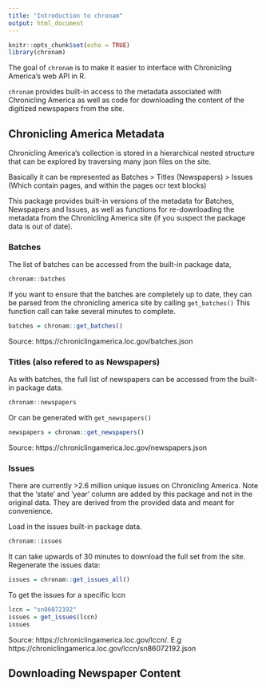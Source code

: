 ```yaml
---
title: "Introduction to chronam"
output: html_document
---
```


```r
knitr::opts_chunk$set(echo = TRUE)
library(chronam)
```

The goal of `chronam` is to make it easier to interface with Chronicling America's web API in R.

`chronam` provides built-in access to the metadata associated with Chronicling America as well as code for downloading the content of the digitized newspapers from the site.


## Chronicling America Metadata

Chronicling America's collection is stored in a hierarchical nested structure that can be explored by traversing many json files on the site.

Basically it can be represented as Batches > Titles (Newspapers) > Issues (Which contain pages, and within the pages ocr text blocks)

This package provides built-in versions of the metadata for Batches, Newspapers and Issues, as well as functions for re-downloading the metadata
from the Chronicling America site (if you suspect the package data is out of date).

### Batches

The list of batches can be accessed from the built-in package data,

```r
chronam::batches
```

If you want to ensure that the batches are completely up to date, they can be parsed from the chronicling america site by calling `get_batches()`
This function call can take several minutes to complete.

```r
batches = chronam::get_batches()
```

Source: https://chroniclingamerica.loc.gov/batches.json

### Titles (also refered to as Newspapers)

As with batches, the full list of newspapers can be accessed from the built-in package data.
```r
chronam::newspapers
```

Or can be generated with `get_newspapers()`
```r
newspapers = chronam::get_newspapers()
```

Source: https://chroniclingamerica.loc.gov/newspapers.json

### Issues

There are currently >2.6 million unique issues on Chronicling America. Note that the 'state' and 'year' column are added by this package and not in the original data. They are derived from the provided data and meant for convenience.

Load in the issues built-in package data.
```r
chronam::issues
```

It can take upwards of 30 minutes to download the full set from the site.
Regenerate the issues data:
```r
issues = chronam::get_issues_all()
```

To get the issues for a specific lccn
```r
lccn = "sn86072192"
issues = get_issues(lccn)
issues
```

Source: https://chroniclingamerica.loc.gov/lccn/<sn>. E.g https://chroniclingamerica.loc.gov/lccn/sn86072192.json

## Downloading Newspaper Content
